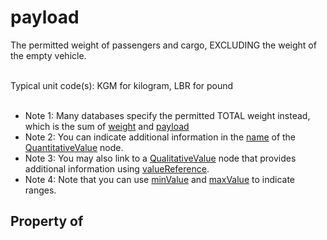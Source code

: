 # payload

The permitted weight of passengers and cargo, EXCLUDING the weight of the empty vehicle.<br/><br/>

Typical unit code(s): KGM for kilogram, LBR for pound<br/><br/>

<ul>
<li>Note 1: Many databases specify the permitted TOTAL weight instead, which is the sum of <a class="localLink" href="/weight">weight</a> and <a class="localLink" href="/payload">payload</a></li>
<li>Note 2: You can indicate additional information in the <a class="localLink" href="/name">name</a> of the <a class="localLink" href="/QuantitativeValue">QuantitativeValue</a> node.</li>
<li>Note 3: You may also link to a <a class="localLink" href="/QualitativeValue">QualitativeValue</a> node that provides additional information using <a class="localLink" href="/valueReference">valueReference</a>.</li>
<li>Note 4: Note that you can use <a class="localLink" href="/minValue">minValue</a> and <a class="localLink" href="/maxValue">maxValue</a> to indicate ranges.</li>
</ul>

## Property of



